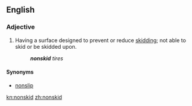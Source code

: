 ==English==
===Adjective===
{{en-adj}}
# Having a surface designed to prevent or reduce [[skid]]ding; not able to skid or be skidded upon.
#: '''''nonskid''' tires''
====Synonyms====
* [[nonslip]]

[[kn:nonskid]]
[[zh:nonskid]]